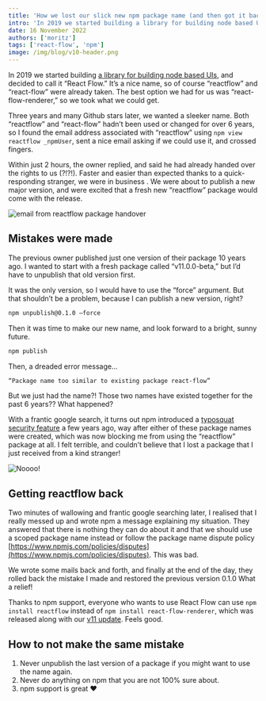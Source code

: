 ```yaml
---
title: 'How we lost our slick new npm package name (and then got it back)'
intro: 'In 2019 we started building a library for building node based UIs, and decided to call it “React Flow.” It’s a nice name, so of course “reactflow” and “react-flow” were already taken. The best option we had for us was “react-flow-renderer,” so we took what we could get.'
date: 16 November 2022
authors: ['moritz']
tags: ['react-flow', 'npm']
image: /img/blog/v10-header.png
---
```



In 2019 we started building [a library for building node based UIs](https://github.com/xyflow/xyflow), and decided to call it “React Flow.” It’s a nice name, so of course “reactflow” and “react-flow” were already taken. The best option we had for us was “react-flow-renderer,” so we took what we could get.

Three years and many Github stars later, we wanted a sleeker name. Both “reactflow” and “react-flow” hadn’t been used or changed for over 6 years, so I found the email address associated with “reactflow” using `npm view reactflow _npmUser`, sent a nice email asking if we could use it, and crossed fingers.

Within just 2 hours, the owner replied, and said he had already handed over the rights to us (?!?!). Faster and easier than expected thanks to a quick-responding stranger, we were in business <Emoji content="🔥" />. We were about to publish a new major version, and were excited that a fresh new “reactflow” package would come with the release.

<Bleed>
  <Image
    src="/img/blog/npm/package-handover.png"
    alt="email from reactflow package handover"
    width={716}
    height={371}
  />
</Bleed>

## Mistakes were made

The previous owner published just one version of their package 10 years ago. I wanted to start with a fresh package called “v11.0.0-beta,” but I’d have to unpublish that old version first.

It was the only version, so I would have to use the “force” argument. But that shouldn’t be a problem, because I can publish a new version, right?

```sh
npm unpublish@0.1.0 —force
```

Then it was time to make our new name, and look forward to a bright, sunny future.

```sh
npm publish
```

Then, a dreaded error message…

```sh
“Package name too similar to existing package react-flow”
```

But we just had the name?! Those two names have existed together for the past 6 years?? What happened?

With a frantic google search, it turns out npm introduced a [typosquat security feature](https://blog.npmjs.org/post/168978377570/new-package-moniker-rules) a few years ago, way after either of these package names were created, which was now blocking me from using the “reactflow” package at all. I felt terrible, and couldn’t believe that I lost a package that I just received from a kind stranger!

<Bleed>
  <Image src="/img/blog/npm/nooo.gif" alt="Noooo!" width={498} height={249} />
</Bleed>

## Getting reactflow back

Two minutes of wallowing and frantic google searching later, I realised that I really messed up and wrote npm a message explaining my situation. They answered that there is nothing they can do about it and that we should use a scoped package name instead or follow the package name dispute policy [https://www.npmjs.com/policies/disputes](https://www.npmjs.com/policies/disputes). This was bad.

We wrote some mails back and forth, and finally at the end of the day, they rolled back the mistake I made and restored the previous version 0.1.0 What a relief! <Emoji content="🙏" />

Thanks to npm support, everyone who wants to use React Flow can use `npm install reactflow` instead of `npm install react-flow-renderer`, which was released along with our [v11 update](https://reactflow.dev/blog/react-flow-v11/). Feels good. <Emoji content="😌" />

## How to not make the same mistake

1. Never unpublish the last version of a package if you might want to use the name again.
2. Never do anything on npm that you are not 100% sure about.
3. npm support is great ❤️
